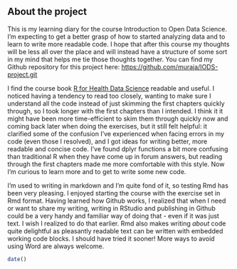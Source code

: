 ## About the project

This is my learning diary for the course Introduction to Open Data Science. I'm expecting to get a better grasp of how to started analyzing data and to learn to write more readable code. I hope that after this course my thoughts will be less all over the place and will instead have a structure of some sort in my mind that helps me tie those thoughts together. You can find my Github repository for this project here: <https://github.com/muraja/IODS-project.git>

I find the course book [R for Health Data Science](https://argoshare.is.ed.ac.uk/healthyr_book/) readable and useful. I noticed having a tendency to read too closely, wanting to make sure I understand all the code instead of just skimming the first chapters quickly through, so I took longer with the first chapters than I intended. I think it it might have been more time-efficient to skim them through quickly now and coming back later when doing the exercises, but it still felt helpful: it clarified some of the confusion I've experienced when facing errors in my code (even those I resolved), and I got ideas for writing better, more readable and concise code. I've found dplyr functions a bit more confusing than traditional R when they have come up in forum answers, but reading through the first chapters made me more comfortable with this style. Now I'm curious to learn more and to get to write some new code.

I'm used to writing in markdown and I'm quite fond of it, so testing Rmd has been very pleasing. I enjoyed starting the course with the exercise set in Rmd format. Having learned how Github works, I realized that when I need or want to share my writing, writing in RStudio and publishing in Github could be a very handy and familiar way of doing that - even if it was just text. I wish I realized to do that earlier. Rmd also makes writing *about* code quite delightful as pleasantly readable text can be written with embedded working code blocks. I should have tried it sooner! More ways to avoid using Word are always welcome.

```r
date()

```
